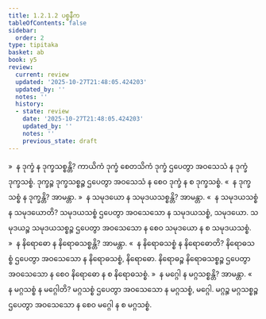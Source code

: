 ```yaml
---
title: 1.2.1.2 ပစ္စနီက
tableOfContents: false
sidebar:
  order: 2
type: tipitaka
basket: ab
book: y5
review:
  current: review
  updated: '2025-10-27T21:48:05.424203'
  updated_by: ''
  notes: ''
  history:
  - state: review
    date: '2025-10-27T21:48:05.424203'
    updated_by: ''
    notes: ''
    previous_state: draft
---
```



<ReviewStatus review={frontmatter.review} showDetails={true} />

<HypothesisAnnotation frontmatter={frontmatter} />

<DynamicBreadcrumb />

<Division number="11" book="y5" e="ch" v="33" p="208">

<Paragraph number="128" book="y5">
»  န ဒုက္ခံ န ဒုက္ခသစ္စန္တိ?
</Paragraph>

<Paragraph number="129" book="y5">
ကာယိကံ ဒုက္ခံ စေတသိကံ ဒုက္ခံ ဌပေတွာ အဝသေသံ န ဒုက္ခံ ဒုက္ခသစ္စံ. ဒုက္ခဉ္စ ဒုက္ခသစ္စဉ္စ ဌပေတွာ အဝသေသံ န စေဝ ဒုက္ခံ န စ ဒုက္ခသစ္စံ.
</Paragraph>

<Paragraph number="130" book="y5">
«  န ဒုက္ခသစ္စံ န ဒုက္ခန္တိ? အာမန္တာ.
</Paragraph>

<Paragraph number="131" book="y5">
»  န သမုဒယော န သမုဒယသစ္စန္တိ? အာမန္တာ.
</Paragraph>

<Paragraph number="132" book="y5">
«  န သမုဒယသစ္စံ န သမုဒယောတိ?
</Paragraph>

<Paragraph number="133" book="y5">
သမုဒယသစ္စံ ဌပေတွာ အဝသေသော န သမုဒယသစ္စံ, သမုဒယော. သမုဒယဉ္စ သမုဒယသစ္စဉ္စ ဌပေတွာ အဝသေသော န စေဝ သမုဒယော န စ သမုဒယသစ္စံ.
</Paragraph>

<Paragraph number="134" book="y5">
»  န နိရောဓော န နိရောဓသစ္စန္တိ? အာမန္တာ.
</Paragraph>

<Paragraph number="135" book="y5">
«  န နိရောဓသစ္စံ န နိရောဓောတိ?
</Paragraph>

<Paragraph number="136" book="y5">
နိရောဓသစ္စံ ဌပေတွာ အဝသေသော န နိရောဓသစ္စံ, နိရောဓော. နိရောဓဉ္စ နိရောဓသစ္စဉ္စ ဌပေတွာ အဝသေသော န စေဝ နိရောဓော န စ နိရောဓသစ္စံ.
</Paragraph>

<Paragraph number="137" book="y5">
»  န မဂ္ဂေါ န မဂ္ဂသစ္စန္တိ? အာမန္တာ.
</Paragraph>

<Paragraph number="138" book="y5">
«  န မဂ္ဂသစ္စံ န မဂ္ဂေါတိ?
</Paragraph>

<Paragraph number="139" book="y5">
မဂ္ဂသစ္စံ ဌပေတွာ အဝသေသော န မဂ္ဂသစ္စံ, မဂ္ဂေါ. မဂ္ဂဉ္စ မဂ္ဂသစ္စဉ္စ ဌပေတွာ အဝသေသော န စေဝ မဂ္ဂေါ န စ မဂ္ဂသစ္စံ.
</Paragraph>
</Division>